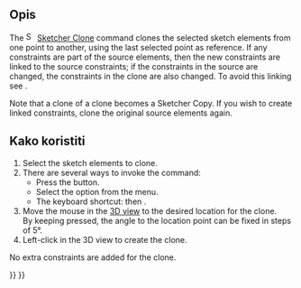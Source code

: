 <languages/>

{{Docnav
|
|
|[[Sketcher_Workbench|Sketcher]]
|
|
|IconC=Workbench_Sketcher.svg
}}

{{VeryImportantMessage|This tool is obsolete, it is not available in {{VersionPlus|1.0}}. Use [[Sketcher_Translate|Sketcher Translate]] instead.}}

{{GuiCommand
|Name=Sketcher Clone
|MenuLocation=Sketch → Sketcher tools → Clone
|Workbenches=[[Sketcher_Workbench|Sketcher]]
|Shortcut={{KEY|Z}} {{KEY|L}}
|Version=0.16
|SeeAlso=[[Sketcher_Copy|Sketcher Copy]], [[Sketcher_Move|Sketcher Move]]
}}

<span id="Description"></span>
==Opis==

The [[Image:Sketcher_Clone.svg|16px]] [[Sketcher_Clone|Sketcher Clone]] command clones the selected sketch elements from one point to another, using the last selected point as reference. If any constraints are part of the source elements, then the new constraints are linked to the source constraints; if the constraints in the source are changed, the constraints in the clone are also changed. To avoid this linking see {{Button|[[File:Sketcher_Copy.svg|16px]] [[Sketcher_Copy|Sketcher Copy]]}}.

Note that a clone of a clone becomes a Sketcher Copy. If you wish to create linked constraints, clone the original source elements again.

<span id="Usage"></span>
<div class="mw-translate-fuzzy">
==Kako koristiti==
</div>

#Select the sketch elements to clone.
# There are several ways to invoke the command:
#* Press the {{Button|[[Image:Sketcher_Clone.svg|16px]] [[Sketcher_Clone|Clone]]}} button.
#* Select the {{MenuCommand|Sketch → Sketcher tools → [[Image:Sketcher_Clone.svg|16px]] Clone}} option from the menu.
#* The keyboard shortcut: {{KEY|Z}} then {{KEY|L}}.
# Move the mouse in the [[3D_view|3D view]] to the desired location for the clone.</br>By keeping {{KEY|Shift}} pressed, the angle to the location point can be fixed in steps of 5°. {{Version|0.20}}
# Left-click in the 3D view to create the clone.
No extra constraints are added for the clone.


{{Docnav
|
|
|[[Sketcher_Workbench|Sketcher]]
|
|
|IconC=Workbench_Sketcher.svg
}}

{{Sketcher_Tools_navi{{#translation:}}}}
{{Userdocnavi{{#translation:}}}}